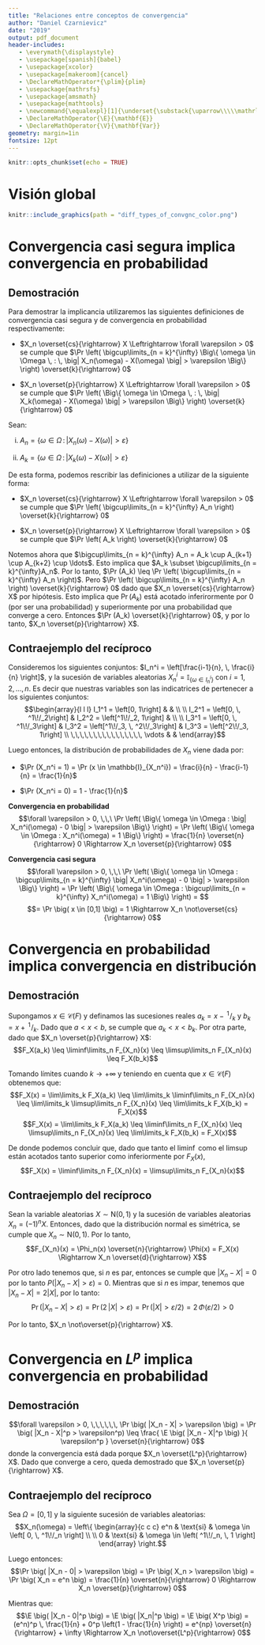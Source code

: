 ```yaml
---
title: "Relaciones entre conceptos de convergencia"
author: "Daniel Czarnievicz"
date: "2019"
output: pdf_document
header-includes:
   - \everymath{\displaystyle}
   - \usepackage[spanish]{babel}
   - \usepackage{xcolor}
   - \usepackage[makeroom]{cancel}
   - \DeclareMathOperator*{\plim}{plim}
   - \usepackage{mathrsfs}
   - \usepackage{amsmath}
   - \usepackage{mathtools}
   - \newcommand{\equalexpl}[1]{\underset{\substack{\uparrow\\\\\mathrlap{\text{\hspace{-2em}#1}}}}{\approx}}
   - \DeclareMathOperator{\E}{\mathbf{E}}
   - \DeclareMathOperator{\V}{\mathbf{Var}}
geometry: margin=1in
fontsize: 12pt
---
```


```r
knitr::opts_chunk$set(echo = TRUE)
```

# Visión global

```r
knitr::include_graphics(path = "diff_types_of_convgnc_color.png")
```


# Convergencia casi segura implica convergencia en probabilidad

## Demostración

Para demostrar la implicancia utilizaremos las siguientes definiciones de convergencia casi segura y de convergencia en probabilidad respectivamente:

- $X_n \overset{cs}{\rightarrow} X \Leftrightarrow \forall \varepsilon > 0$ se cumple que $\Pr \left( \bigcup\limits_{n = k}^{\infty} \Big\{ \omega \in \Omega \, : \, \big| X_n(\omega) - X(\omega) \big| > \varepsilon \Big\} \right) \overset{k}{\rightarrow} 0$

- $X_n \overset{p}{\rightarrow} X \Leftrightarrow \forall \varepsilon > 0$ se cumple que $\Pr \left( \Big\{ \omega \in \Omega \, : \, \big| X_k(\omega) - X(\omega) \big| > \varepsilon \Big\} \right) \overset{k}{\rightarrow} 0$

Sean: 

i. $A_n = \Big\{ \omega \in \Omega \, : \, \big| X_n(\omega) - X(\omega) \big| > \varepsilon \Big\}$

ii. $A_k = \Big\{ \omega \in \Omega \, : \, \big| X_k(\omega) - X(\omega) \big| > \varepsilon \Big\}$

De esta forma, podemos rescribir las definiciones a utilizar de la siguiente forma:

- $X_n \overset{cs}{\rightarrow} X \Leftrightarrow \forall \varepsilon > 0$ se cumple que $\Pr \left( \bigcup\limits_{n = k}^{\infty} A_n \right) \overset{k}{\rightarrow} 0$

- $X_n \overset{p}{\rightarrow} X \Leftrightarrow \forall \varepsilon > 0$ se cumple que $\Pr \left( A_k \right) \overset{k}{\rightarrow} 0$

Notemos ahora que $\bigcup\limits_{n = k}^{\infty} A_n = A_k \cup A_{k+1} \cup A_{k+2} \cup \ldots$. Esto implica que $A_k \subset \bigcup\limits_{n = k}^{\infty}A_n$. Por lo tanto, $\Pr (A_k) \leq \Pr \left( \bigcup\limits_{n = k}^{\infty} A_n \right)$. Pero $\Pr \left( \bigcup\limits_{n = k}^{\infty} A_n \right) \overset{k}{\rightarrow} 0$ dado que $X_n \overset{cs}{\rightarrow} X$ por hipótesis. Esto implica que $\Pr (A_k)$ está acotado inferirormente por $0$ (por ser una probabilidad) y superiormente por una probabilidad que converge a cero. Entonces $\Pr (A_k) \overset{k}{\rightarrow} 0$, y por lo tanto, $X_n \overset{p}{\rightarrow} X$.

## Contraejemplo del recíproco

Consideremos los siguientes conjuntos: $I_n^i = \left[\frac{i-1}{n}, \, \frac{i}{n} \right]$, y la sucesión de variables aleatorias $X_n^i = \mathbb{I}_{ \{ \omega \in I_n^i \}}$ con $i = 1, 2, \ldots, n$. Es decir que nuestras variables son las indicatrices de pertenecer a los siguientes conjuntos:
$$\begin{array}{l l l}
I_1^1 = \left[0, 1\right] & & \\ \\
I_2^1 = \left[0, \, ^1\!/_2\right] & I_2^2 = \left[^1\!/_2, 1\right] & \\ \\
I_3^1 = \left[0, \, ^1\!/_3\right] & I_3^2 = \left[^1\!/_3, \, ^2\!/_3\right] & I_3^3 = \left[^2\!/_3, 1\right] \\
\,\,\,\,\,\,\,\,\,\,\,\,\,\,\,\, \vdots & & 
\end{array}$$

Luego entonces, la distribución de probabilidades de $X_n$ viene dada por:

- $\Pr (X_n^i = 1) = \Pr (x \in \mathbb{I}_{X_n^i}) = \frac{i}{n} - \frac{i-1}{n} = \frac{1}{n}$  

- $\Pr (X_n^i = 0) = 1 - \frac{1}{n}$

\vspace{0.3cm}

**Convergencia en probabilidad**
$$\forall \varepsilon > 0, \,\,\ \Pr \left( \Big\{ \omega \in \Omega : \big| X_n^i(\omega) - 0 \big| > \varepsilon \Big\} \right) = \Pr \left( \Big\{ \omega \in \Omega : X_n^i(\omega) = 1 \Big\} \right) = \frac{1}{n} \overset{n}{\rightarrow} 0 \Rightarrow X_n \overset{p}{\rightarrow} 0$$

\vspace{0.3cm}

**Convergencia casi segura**
$$\forall \varepsilon > 0, \,\,\ \Pr \left( \Big\{ \omega \in \Omega : \bigcup\limits_{n = k}^{\infty} \big| X_n^i(\omega) - 0 \big| > \varepsilon \Big\} \right) = \Pr \left( \Big\{ \omega \in \Omega : \bigcup\limits_{n = k}^{\infty} X_n^i(\omega) = 1 \Big\} \right) = $$
$$= \Pr \big( x \in [0,1] \big) = 1 \Rightarrow X_n \not\overset{cs}{\rightarrow} 0$$

\newpage

# Convergencia en probabilidad implica convergencia en distribución

## Demostración

Supongamos $x \in \mathscr{C}(F)$ y definamos las sucesiones reales $a_k = x - \,^1\!/_k$ y $b_k = x + \,^1\!/_k$. Dado que $a < x < b$, se cumple que $a_k < x < b_k$. Por otra parte, dado que $X_n \overset{p}{\rightarrow} X$:
$$F_X(a_k) \leq \liminf\limits_n F_{X_n}(x) \leq \limsup\limits_n F_{X_n}(x) \leq F_X(b_k)$$

Tomando límites cuando $k \rightarrow +\infty$ y teniendo en cuenta que $x \in \mathscr{C}(F)$ obtenemos que:
$$F_X(x) = \lim\limits_k F_X(a_k) \leq \lim\limits_k \liminf\limits_n F_{X_n}(x) \leq \lim\limits_k \limsup\limits_n F_{X_n}(x) \leq \lim\limits_k F_X(b_k) = F_X(x)$$
$$F_X(x) = \lim\limits_k F_X(a_k) \leq \liminf\limits_n F_{X_n}(x) \leq \limsup\limits_n F_{X_n}(x) \leq \lim\limits_k F_X(b_k) = F_X(x)$$

De donde podemos concluir que, dado que tanto el $\liminf$ como el $\limsup$ están acotados tanto superior como inferiormente por $F_X(x)$,
$$F_X(x) = \liminf\limits_n F_{X_n}(x) = \limsup\limits_n F_{X_n}(x)$$

## Contraejemplo del recíproco

Sean la variable aleatorias $X \sim \text{N}(0,1)$ y la sucesión de variables aleatorias $X_n = (-1)^n X$. Entonces, dado que la distribución normal es simétrica, se cumple que $X_n \sim \text{N}(0,1)$. Por lo tanto, 
$$F_{X_n}(x) = \Phi_n(x) \overset{n}{\rightarrow} \Phi(x) = F_X(x) \Rightarrow X_n \overset{d}{\rightarrow} X$$

Por otro lado tenemos que, si $n$ es par, entonces se cumple que $|X_n - X| = 0$ por lo tanto $P(|X_n - X| > \varepsilon) = 0$. Mientras que si $n$ es impar, tenemos que $|X_n - X| = 2|X|$, por lo tanto:
$$\Pr (|X_n - X| > \varepsilon) = \Pr ( 2 \, |X| > \varepsilon ) = \Pr ( |X| > \varepsilon / 2 ) = 2 \, \Phi (\varepsilon / 2) > 0$$

Por lo tanto, $X_n \not\overset{p}{\rightarrow} X$.

\newpage

# Convergencia en $L^p$ implica convergencia en probabilidad

## Demostración

$$\forall \varepsilon > 0, \,\,\,\,\,\, \Pr \big( |X_n - X| > \varepsilon \big) = \Pr \big( |X_n - X|^p > \varepsilon^p) \leq \frac{ \E \big( |X_n - X|^p \big) }{ \varepsilon^p } \overset{n}{\rightarrow} 0$$
donde la convergencia está dada porque $X_n \overset{L^p}{\rightarrow} X$. Dado que converge a cero, queda demostrado que $X_n \overset{p}{\rightarrow} X$.

## Contraejemplo del recíproco

Sea $\Omega = [0, \, 1]$ y la siguiente sucesión de variables aleatorias:
$$X_n(\omega) = \left\{ \begin{array}{c c c}
e^n & \text{si} & \omega \in \left[ 0, \, ^1\!/_n \right] \\ \\
0   & \text{si} & \omega \in \left( ^1\!/_n, \, 1 \right]
\end{array} \right.$$

Luego entonces:
$$\Pr \big( |X_n - 0| > \varepsilon \big) = \Pr \big( X_n > \varepsilon \big) = \Pr \big( X_n = e^n \big) = \frac{1}{n} \overset{n}{\rightarrow} 0 \Rightarrow X_n \overset{p}{\rightarrow} 0$$

Mientras que:
$$\E \big( |X_n - 0|^p \big) = \E \big( |X_n|^p \big) = \E \big( X^p \big) = (e^n)^p \, \frac{1}{n} + 0^p \left(1 - \frac{1}{n} \right) = e^{np} \overset{n}{\rightarrow} + \infty \Rightarrow X_n \not\overset{L^p}{\rightarrow} 0$$

